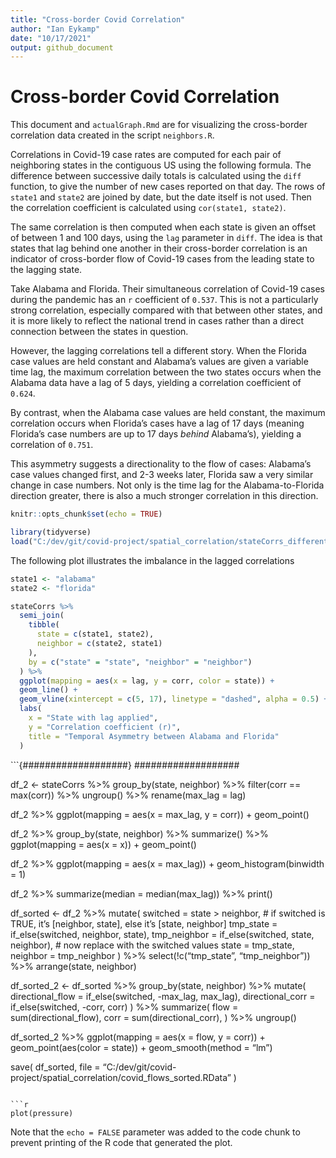 ```yaml
---
title: "Cross-border Covid Correlation"
author: "Ian Eykamp"
date: "10/17/2021"
output: github_document
---
```


# Cross-border Covid Correlation

This document and `actualGraph.Rmd` are for visualizing the cross-border correlation data created in the script `neighbors.R`.

Correlations in Covid-19 case rates are computed for each pair of neighboring states in the contiguous US using the following formula. The difference between successive daily totals is calculated using the `diff` function, to give the number of new cases reported on that day. The rows of `state1` and `state2` are joined by date, but the date itself is not used. Then the correlation coefficient is calculated using `cor(state1, state2)`.

The same correlation is then computed when each state is given an offset of between 1 and 100 days, using the `lag` parameter in `diff`. The idea is that states that lag behind one another in their cross-border correlation is an indicator of cross-border flow of Covid-19 cases from the leading state to the lagging state.

Take Alabama and Florida. Their simultaneous correlation of Covid-19 cases during the pandemic has an `r` coefficient of `0.537`. This is not a particularly strong correlation, especially compared with that between other states, and it is more likely to reflect the national trend in cases rather than a direct connection between the states in question.

However, the lagging correlations tell a different story. When the Florida case values are held constant and Alabama's values are given a variable time lag, the maximum correlation between the two states occurs when the Alabama data have a lag of 5 days, yielding a correlation coefficient of `0.624`.

By contrast, when the Alabama case values are held constant, the maximum correlation occurs when Florida's cases have a lag of 17 days (meaning Florida's case numbers are up to 17 days *behind* Alabama's), yielding a correlation of `0.751`.

This asymmetry suggests a directionality to the flow of cases: Alabama's case values changed first, and 2-3 weeks later, Florida saw a very similar change in case numbers. Not only is the time lag for the Alabama-to-Florida direction greater, there is also a much stronger correlation in this direction.

```r
knitr::opts_chunk$set(echo = TRUE)
```

```r
library(tidyverse)
load("C:/dev/git/covid-project/spatial_correlation/stateCorrs_different_lags.RData")
```

The following plot illustrates the imbalance in the lagged correlations

```r
state1 <- "alabama"
state2 <- "florida"

stateCorrs %>%
  semi_join(
    tibble(
      state = c(state1, state2), 
      neighbor = c(state2, state1)
    ), 
    by = c("state" = "state", "neighbor" = "neighbor")
  ) %>% 
  ggplot(mapping = aes(x = lag, y = corr, color = state)) +
  geom_line() + 
  geom_vline(xintercept = c(5, 17), linetype = "dashed", alpha = 0.5) + 
  labs(
    x = "State with lag applied", 
    y = "Correlation coefficient (r)", 
    title = "Temporal Asymmetry between Alabama and Florida"
  )
```

```{###################}
###################

df_2 <- 
  stateCorrs %>% 
  group_by(state, neighbor) %>% 
  filter(corr == max(corr)) %>% 
  ungroup() %>% 
  rename(max_lag = lag)

df_2 %>%
  ggplot(mapping = aes(x = max_lag, y = corr)) +
  geom_point()

df_2 %>%
  group_by(state, neighbor) %>% 
  summarize() %>% 
  ggplot(mapping = aes(x = x)) +
  geom_point()

df_2 %>%
  ggplot(mapping = aes(x = max_lag)) +
  geom_histogram(binwidth = 1)

df_2 %>% 
  summarize(median = median(max_lag)) %>% 
  print()

df_sorted <- 
  df_2 %>% 
  mutate(
    switched = state > neighbor, 
    # if switched is TRUE, it's [neighbor, state], else it's [state, neighbor]
    tmp_state    = if_else(switched, neighbor, state), 
    tmp_neighbor = if_else(switched, state, neighbor), 
    # now replace with the switched values
    state = tmp_state, 
    neighbor = tmp_neighbor
  ) %>% 
  select(!c("tmp_state", "tmp_neighbor")) %>% 
  arrange(state, neighbor)

df_sorted_2 <- 
  df_sorted %>% 
  group_by(state, neighbor) %>% 
  mutate(
    directional_flow = if_else(switched, -max_lag, max_lag), 
    directional_corr = if_else(switched, -corr, corr)
  ) %>% 
  summarize(
    flow = sum(directional_flow), 
    corr = sum(directional_corr), 
  ) %>% 
  ungroup()

df_sorted_2 %>%
  ggplot(mapping = aes(x = flow, y = corr)) +
  geom_point(aes(color = state)) + 
  geom_smooth(method = "lm")

save(
  df_sorted, 
  file = "C:/dev/git/covid-project/spatial_correlation/covid_flows_sorted.RData"
)

```

```r
plot(pressure)
```

Note that the `echo = FALSE` parameter was added to the code chunk to prevent printing of the R code that generated the plot.
